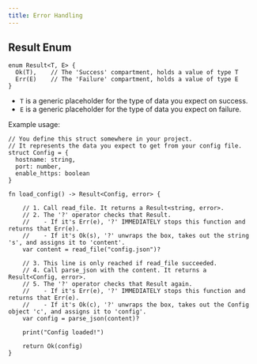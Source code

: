 ```yaml
---
title: Error Handling
---
```


## Result Enum

```boba
enum Result<T, E> {
  Ok(T),    // The 'Success' compartment, holds a value of type T
  Err(E)    // The 'Failure' compartment, holds a value of type E
}
```
- `T` is a generic placeholder for the type of data you expect on success.
- `E` is a generic placeholder for the type of data you expect on failure.

Example usage:
```boba
// You define this struct somewhere in your project.
// It represents the data you expect to get from your config file.
struct Config = {
  hostname: string,
  port: number,
  enable_https: boolean
}

fn load_config() -> Result<Config, error> {

    // 1. Call read_file. It returns a Result<string, error>.
    // 2. The '?' operator checks that Result.
    //    - If it's Err(e), '?' IMMEDIATELY stops this function and returns that Err(e).
    //    - If it's Ok(s), '?' unwraps the box, takes out the string 's', and assigns it to 'content'.
    var content = read_file("config.json")?

    // 3. This line is only reached if read_file succeeded.
    // 4. Call parse_json with the content. It returns a Result<Config, error>.
    // 5. The '?' operator checks that Result again.
    //    - If it's Err(e), '?' IMMEDIATELY stops this function and returns that Err(e).
    //    - If it's Ok(c), '?' unwraps the box, takes out the Config object 'c', and assigns it to 'config'.
    var config = parse_json(content)?

    print("Config loaded!")

    return Ok(config)
}
```
